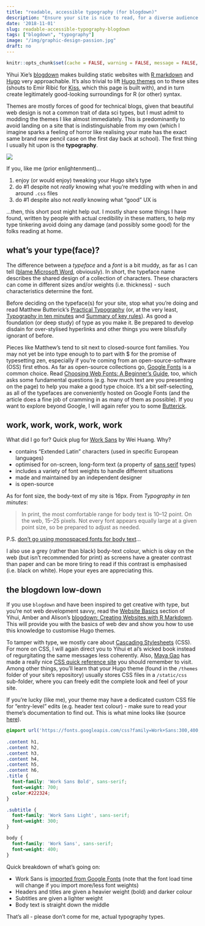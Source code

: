 ```yaml
---
title: "readable, accessible typography (for blogdown)"
description: "Ensure your site is nice to read, for a diverse audience."
date: '2018-11-01'
slug: readable-accessible-typography-blogdown
tags: ["blogdown", "typography"]
image: "/img/graphic-design-passion.jpg"
draft: no
---
```


```r
knitr::opts_chunk$set(cache = FALSE, warning = FALSE, message = FALSE, echo = FALSE, out.width = '75%', dev = 'svg', fig.align='center')
```

Yihui Xie's [blogdown](https://github.com/rstudio/blogdown) makes building static websites with [R markdown](https://rmarkdown.rstudio.com/) and [Hugo](https://gohugo.io/) very approachable. It's also trivial to lift [Hugo themes](https://themes.gohugo.io/) on to these sites (shouts to Emir Ribić for [Kiss](https://github.com/ribice/kiss), which this page is built with), and in turn create legitimately good-looking surroundings for R (or other) syntax.

Themes are mostly forces of good for technical blogs, given that beautiful web design is not a common trait of data sci types, but I must admit to modding the themes I like almost immediately. This is predominantly to avoid landing on a site that is indistinguishable from my own (which I imagine sparks a feeling of horror like realising your mate has the exact same brand new pencil case on the first day back at school). The first thing I usually hit upon is the **typography**.

![](/img/graphic-design-passion.jpg#c)

If you, like me (prior enlightenment)...

1. enjoy (or would enjoy) tweaking your Hugo site's type
2. do #1 despite not *really* knowing what you're meddling with when in and around `.css` files
3. do #1 despite also not *really* knowing what "good" UX is 

...then, this short post might help out. I mostly share some things I have found, written by people with actual credibility in these matters, to help my type tinkering avoid doing any damage (and possibly some good) for the folks reading at home.

## what's your type(face)?

The difference between a *typeface* and a *font* is a bit muddy, as far as I can tell ([blame Microsoft Word](https://www.fastcompany.com/3028971/whats-the-difference-between-a-font-and-a-typeface), obviously). In short, the typeface name describes the shared design of a collection of characters. These characters can come in different sizes and/or weights (i.e. thickness) - such characteristics determine the font. 

Before deciding on the typeface(s) for your site, stop what you're doing and read Matthew Butterick's [Practical Typography](https://practicaltypography.com/) (or, at the very least, [Typography in ten minutes](https://practicaltypography.com/typography-in-ten-minutes.html) and [Summary of key rules](https://practicaltypography.com/summary-of-key-rules.html)). As good a foundation (or deep study) of type as you make it. Be prepared to develop disdain for over-stylised hyperlinks and other things you were blissfully ignorant of before.

Pieces like Matthew's tend to sit next to closed-source font families. You may not yet be into type enough to to part with $ for the promise of typesetting zen, especially if you're coming from an open-source-software (OSS) first ethos. As far as open-source collections go, [Google Fonts](https://fonts.google.com/) is a common choice. Read [Choosing Web Fonts: A Beginner’s Guide](https://design.google/library/choosing-web-fonts-beginners-guide/), too, which asks some fundamental questions (e.g. how much text are you presenting on the page) to help you make a good type choice. It's a bit self-selecting, as all of the typefaces are conveniently hosted on Google Fonts (and the article does a fine job of cramming in as many of them as possible). If you want to explore beyond Google, I will again refer you to some [Butterick](https://practicaltypography.com/free-fonts.html). 

## work, work, work, work, work

What did I go for? Quick plug for [Work Sans](http://weiweihuanghuang.github.io/Work-Sans/) by Wei Huang. Why?

- contains "Extended Latin" characters (used in specific European languages)
- optimised for on-screen, long-form text (a property of [sans serif](https://en.wikipedia.org/wiki/Sans-serif) types)
- includes a variety of font weights to handle different situations
- made and maintained by an independent designer
- is open-source 

As for font size, the body-text of my site is 16px. From *Typography in ten minutes*:

> In print, the most comfortable range for body text is 10–12 point. On the web, 15–25 pixels. Not every font appears equally large at a given point size, so be prepared to adjust as needed.

P.S. [don't go using monospaced fonts for body text](https://practicaltypography.com/monospaced-fonts.html)...

I also use a grey (rather than black) body-text colour, which is okay on the web (but isn't recommended for print) as screens have a greater contrast than paper and can be more tiring to read if this contrast is emphasised (i.e. black on white). Hope your eyes are appreciating this.

## the blogdown low-down

If you use `blogdown` and have been inspired to get creative with type, but you're not web development savvy, read the [Website Basics](https://bookdown.org/yihui/blogdown/website-basics.html) section of Yihui, Amber and Alison's [blogdown: Creating Websites with R Markdown](https://bookdown.org/yihui/blogdown/). This will provide you with the basics of web dev and show you how to use this knowledge to customise Hugo themes.

To tamper with type, we mostly care about [Cascading Stylesheets](https://bookdown.org/yihui/blogdown/css.html) (CSS). For more on CSS, I will again direct you to Yihui et al's wicked book instead of regurgitating the same messages less coherently. Also, [Maya Gao](http://mayagao.com/about/) has made a really nice [CSS quick reference site](https://mayagao.github.io/css-quick-reference/) you should remember to visit. Among other things, you'll learn that your Hugo theme (found in the `/themes` folder of your site's repository) usually stores CSS files in a `/static/css` sub-folder, where you can freely edit the complete look and feel of your site. 

If you're lucky (like me), your theme may have a dedicated custom CSS file for "entry-level" edits (e.g. header text colour) - make sure to read your theme's documentation to find out. This is what mine looks like (source [here](https://github.com/rbind/ewenme/blob/master/static/css/custom.css)).

```css
@import url('https://fonts.googleapis.com/css?family=Work+Sans:300,400,700&subset=latin-ext');
 
.content h1,
.content h2,
.content h3,
.content h4,
.content h5,
.content h6,
.title {
  font-family: 'Work Sans Bold', sans-serif;
  font-weight: 700;
  color:#222324;
}

.subtitle {
  font-family: 'Work Sans Light', sans-serif;
  font-weight: 300;
}

body {
  font-family: 'Work Sans', sans-serif;
  font-weight: 400;
}
```

Quick breakdown of what's going on:

- Work Sans is [imported from Google Fonts](https://fonts.google.com/specimen/Work+Sans?selection.family=Work+Sans:300,400,700) (note that the font load time will change if you import more/less font weights)
- Headers and titles are given a heavier weight (bold) and darker colour
- Subtitles are given a lighter weight
- Body text is straight down the middle

That's all - please don't come for me, actual typography types.
